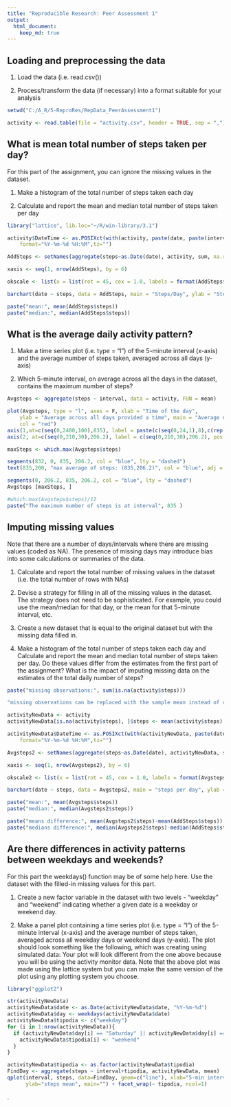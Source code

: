 ```yaml
---
title: "Reproducible Research: Peer Assessment 1"
output: 
  html_document:
    keep_md: true
---
```



## Loading and preprocessing the data

1. Load the data (i.e. read.csv())

2. Process/transform the data (if necessary) into a format suitable for your analysis

```r
setwd("C:/A_R/5-ReproRes/RepData_PeerAssessment1")

activity <- read.table(file = "activity.csv", header = TRUE, sep = ",")

```

## What is mean total number of steps taken per day?

For this part of the assignment, you can ignore the missing values in the dataset.

1. Make a histogram of the total number of steps taken each day

2. Calculate and report the mean and median total number of steps taken per day

```r


library("lattice", lib.loc="~/R/win-library/3.1")

activity$DateTime <- as.POSIXct(with(activity, paste(date, paste(interval %/% 100, interval %% 100, sep=":"))),
    format="%Y-%m-%d %H:%M",tz="")

AddSteps <- setNames(aggregate(steps~as.Date(date), activity, sum, na.rm = TRUE), c("date","steps"))

xaxis <- seq(1, nrow(AddSteps), by = 6)

okscale <- list(x = list(rot = 45, cex = 1.0, labels = format(AddSteps$date, "%d-%b-%Y")[xaxis], at = xaxis))

barchart(date ~ steps, data = AddSteps, main = "Steps/Day", ylab = "Steps", xlab = "Date", scales = okscale, horizontal = F)

paste("mean:", mean(AddSteps$steps))
paste("median:", median(AddSteps$steps))

```

## What is the average daily activity pattern?

1. Make a time series plot (i.e. type = "l") of the 5-minute interval (x-axis) and the average number of steps taken, averaged across all days (y-axis)

2. Which 5-minute interval, on average across all the days in the dataset, contains the maximum number of steps?

```r

Avgsteps <- aggregate(steps ~ interval, data = activity, FUN = mean)

plot(Avgsteps, type = "l", axes = F, xlab = "Time of the day", 
    ylab = "Average across all days provided a time", main = "Average number of steps taken", 
    col = "red")
axis(1,at=c(seq(0,2400,100),835), label = paste(c(seq(0,24,1),8),c(rep(":00",25),":40"),sep=""), pos = 0)
axis(2, at=c(seq(0,210,30),206.2), label = c(seq(0,210,30),206.2), pos = 0)

maxSteps <- which.max(Avgsteps$steps)

segments(832, 0, 835, 206.2, col = "blue", lty = "dashed")
text(835,200, "max average of steps: (835,206.2)", col = "blue", adj = c(-.1, -.1))

segments(0, 206.2, 835, 206.2, col = "blue", lty = "dashed")
Avgsteps [maxSteps, ]

#which.max(Avgsteps$steps)/12
paste("The maximum number of steps is at interval", 835 )


```


## Imputing missing values

Note that there are a number of days/intervals where there are missing values (coded as NA). The presence of missing days may introduce bias into some calculations or summaries of the data.

1. Calculate and report the total number of missing values in the dataset (i.e. the total number of rows with NAs)

2. Devise a strategy for filling in all of the missing values in the dataset. The strategy does not need to be sophisticated. For example, you could use the mean/median for that day, or the mean for that 5-minute interval, etc.

3. Create a new dataset that is equal to the original dataset but with the missing data filled in.

4. Make a histogram of the total number of steps taken each day and Calculate and report the mean and median total number of steps taken per day. Do these values differ from the estimates from the first part of the assignment? What is the impact of imputing missing data on the estimates of the total daily number of steps?

```r

paste("missing observations:", sum(is.na(activity$steps)))

"missing observations can be replaced with the sample mean instead of replacing them by zero (the 1st won't bias the estimates while the 2nd will)"

activityNewData <- activity
activityNewData[is.na(activity$steps), ]$steps <- mean(activity$steps)

activityNewData$DateTime <- as.POSIXct(with(activityNewData, paste(date, paste(interval %/% 100, interval %% 100, sep=":"))),
    format="%Y-%m-%d %H:%M",tz="")

Avgsteps2 <- setNames(aggregate(steps~as.Date(date), activityNewData, sum, na.rm = TRUE), c("date","steps"))

xaxis <- seq(1, nrow(Avgsteps2), by = 6)

okscale2 <- list(x = list(rot = 45, cex = 1.0, labels = format(Avgsteps2$date, "%d-%b-%Y")[xaxis], at = xaxis))

barchart(date ~ steps, data = Avgsteps2, main = "steps per day", ylab = "steps", xlab = "date", scales = okscale2, horizontal = F)

paste("mean:", mean(Avgsteps$steps))
paste("median:", median(Avgsteps2$steps))

paste("means difference:", mean(Avgsteps2$steps)-mean(AddSteps$steps))
paste("medians difference:", median(Avgsteps2$steps)-median(AddSteps$steps))

```

## Are there differences in activity patterns between weekdays and weekends?

For this part the weekdays() function may be of some help here. Use the dataset with the filled-in missing values for this part.

1. Create a new factor variable in the dataset with two levels - "weekday" and "weekend" indicating whether a given date is a weekday or weekend day.

2. Make a panel plot containing a time series plot (i.e. type = "l") of the 5-minute interval (x-axis) and the average number of steps taken, averaged across all weekday days or weekend days (y-axis). The plot should look something like the following, which was creating using simulated data:
Your plot will look different from the one above because you will be using the activity monitor data. Note that the above plot was made using the lattice system but you can make the same version of the plot using any plotting system you choose.

```r

library("ggplot2")

str(activityNewData)
activityNewData$date <- as.Date(activityNewData$date, "%Y-%m-%d")
activityNewData$day <- weekdays(activityNewData$date)
activityNewData$tipodia <- c("weekday")
for (i in 1:nrow(activityNewData)){
  if (activityNewData$day[i] == "Saturday" || activityNewData$day[i] == "Sunday"){
    activityNewData$tipodia[i] <- "weekend"
  }
}

activityNewData$tipodia <- as.factor(activityNewData$tipodia)
FindDay <- aggregate(steps ~ interval+tipodia, activityNewData, mean)
qplot(interval, steps, data=FindDay, geom=c("line"), xlab="5-min intervals", 
      ylab="steps mean", main="") + facet_wrap(~ tipodia, ncol=1)
```
.
